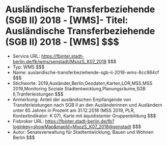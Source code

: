 # Ausländische Transferbeziehende (SGB II) 2018 - [WMS]- Titel: Ausländische Transferbeziehende (SGB II) 2018 - [WMS] $$$
- Service URL: https://fbinter.stadt-berlin.de/fb/wms/senstadt/MsozS_K07_2018 $$$
- Typ: WMS $$$
- Name: auslandische-transferbeziehende-sgb-ii-2018-wms-8cc984cf $$$
- Stichworte: 2019,Ausländer,Berlin,Geodaten,Karten,LOR,MSS,MSS 2019,Monitoring Soziale Stadtentwicklung,Planungsräume,SGB II,Tranferleistungen $$$
- Anmerkung: Anteil der ausländischen Empfangende von Transferleistungen nach SGB II an den Ausländerinnen und Ausländern unter 65 Jahren in Prozent am 31.12.2018 (MSS 2019, PLR, Kontextindikator: K 07), Karte mit äquidistanter Gruppenbildung $$$
- Fisbroker URL: https://fbinter.stadt-berlin.de/fb?loginkey=showMap&mapId=MsozS_K07_2018@senstadt $$$
- Autor: Senatsverwaltung für Stadtentwicklung, Bauen und Wohnen Berlin $$$
